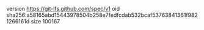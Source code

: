 version https://git-lfs.github.com/spec/v1
oid sha256:a58165abd15443978504b258e7fedfcdab532bcaf53763841361f9821266161d
size 100167
